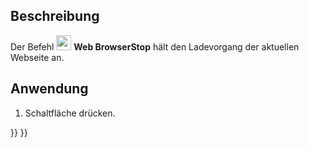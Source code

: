<languages/>

{{Docnav/de
|[[Web_BrowserRefresh/de|BrowserAktualisieren]]
|[[Web_BrowserZoomIn/de|BrowserVergrößern]]
|[[Web_Workbench/de|Web]]
|IconL=Web_BrowserRefresh.svg
|IconR=Web_BrowserZoomIn.svg
|IconC=Workbench_Web.svg
}}

{{GuiCommand/de
|Name=Web BrowserStop
|Name/de=Web BrowserStop
|MenuLocation=
|Workbenches=[[Web_Workbench/de|Web]], [[Start_Workbench/de|Start]]
|SeeAlso=
}}

<span id="Description"></span>
==Beschreibung==

Der Befehl [[Image: Web_BrowserStop.svg |24px]] '''Web BrowserStop''' hält den Ladevorgang der aktuellen Webseite an.

<span id="Usage"></span>
==Anwendung==

# Schaltfläche {{Button|[[Image:Web_BrowserStop.svg|16px]] [[Web_BrowserStop/de|Ladevorgang anhalten]]}} drücken.


{{Docnav/de
|[[Web_BrowserRefresh/de|BrowserAktualisieren]]
|[[Web_BrowserZoomIn/de|BrowserVergrößern]]
|[[Web_Workbench/de|Web]]
|IconL=Web_BrowserRefresh.svg
|IconR=Web_BrowserZoomIn.svg
|IconC=Workbench_Web.svg
}}

{{Web Tools navi{{#translation:}}}}
{{Userdocnavi{{#translation:}}}}